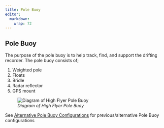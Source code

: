 ```yaml
---
title: Pole Buoy
editor: 
  markdown: 
    wrap: 72
---
```


## Pole Buoy

The purpose of the pole buoy is to help track, find, and support the
drifting recorder. The pole buoy consists of;

1.  Weighted pole
2.  Floats
3.  Bridle
4.  Radar reflector
5.  GPS mount

![*Diagram of High Flyer Pole
Buoy*](images/Screenshot%202022-10-26%20092651.png){fig-align="left"}

See [Alternative Pole Buoy
Configurations](https://sael-swfsc.github.io/adrift-field-methods/content/Hardware-Alt-PoleBuoy.html#alternative-pole-buoy-configurations)
for previous/alternative Pole Buoy configurations
